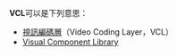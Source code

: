 '''VCL'''可以是下列意思：
* [[視訊編碼層|視訊編碼層]]（Video Coding Layer，VCL）
* [[Visual_Component_Library|Visual Component Library]]

{{disambig|cat=三字拉丁字母縮寫消歧義}}